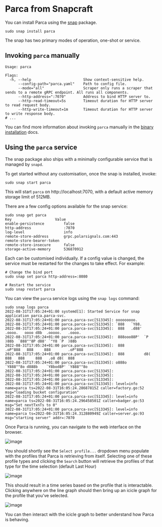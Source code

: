# Parca from Snapcraft


You can install Parca using the [snap](https://snapcraft.io/about) package.

```shell
sudo snap install parca
```

The snap has two primary modes of operation, one-shot or service.

## Invoking `parca` manually

```shell
Usage: parca

Flags:
  -h, --help                        Show context-sensitive help.
      --config-path="parca.yaml"    Path to config file.
      --mode="all"                  Scraper only runs a scraper that sends to a remote gRPC endpoint. All runs all components.
      --http-address=":7070"        Address to bind HTTP server to.
      --http-read-timeout=5s        Timeout duration for HTTP server to read request body.
      --http-write-timeout=1m       Timeout duration for HTTP server to write response body.
# ...
```

You can find more information about invoking `parca` manually in the [binary installation](https://www.parca.dev/docs/binary) docs.

## Using the `parca` service

The snap package also ships with a minimally configurable service that is managed by `snapd`.

To get started without any customisation, once the snap is installed, invoke:

```shell
sudo snap start parca
```

This will start `parca` on http://localhost:7070, with a default active memory storage limit of 512MB.

There are a few config options available for the snap service:

```shell
sudo snap get parca
Key                    Value
enable-persistence         false
http-address               :7070
log-level                  info
remote-store-address       grpc.polarsignals.com:443
remote-store-bearer-token
remote-store-insecure      false
storage-active-memory      536870912
```

Each can be customised individually. If a config value is changed, the service must be restarted for the changes to take effect. For example:

```shell
# Change the bind port
sudo snap set parca http-address=:8080

# Restart the service
sudo snap restart parca
```

You can view the `parca` service logs using the `snap logs` command:

```shell
sudo snap logs parca
2022-08-31T17:05:24+01:00 systemd[1]: Started Service for snap application parca.parca-svc.
2022-08-31T17:05:24+01:00 parca.parca-svc[513345]: ooooooooo.
2022-08-31T17:05:24+01:00 parca.parca-svc[513345]: `888   `Y88.
2022-08-31T17:05:24+01:00 parca.parca-svc[513345]:  888   .d88'  .oooo.   oooo d8b  .ooooo.   .oooo.
2022-08-31T17:05:24+01:00 parca.parca-svc[513345]:  888ooo88P'  `P  )88b  `888""8P d88' `"Y8 `P  )88b
2022-08-31T17:05:24+01:00 parca.parca-svc[513345]:  888          .oP"888   888     888        .oP"888
2022-08-31T17:05:24+01:00 parca.parca-svc[513345]:  888         d8(  888   888     888   .o8 d8(  888
2022-08-31T17:05:24+01:00 parca.parca-svc[513345]: o888o        `Y888""8o d888b    `Y8bod8P' `Y888""8o
2022-08-31T17:05:24+01:00 parca.parca-svc[513345]:
2022-08-31T17:05:24+01:00 parca.parca-svc[513345]:
2022-08-31T17:05:24+01:00 parca.parca-svc[513345]:
2022-08-31T17:05:24+01:00 parca.parca-svc[513345]: level=info name=parca ts=2022-08-31T16:05:24.28687815Z caller=factory.go:52 msg="loading bucket configuration"
2022-08-31T17:05:24+01:00 parca.parca-svc[513345]: level=info name=parca ts=2022-08-31T16:05:24.296458501Z caller=badger.go:53 msg="Set nextTxnTs to 0"
2022-08-31T17:05:24+01:00 parca.parca-svc[513345]: level=info name=parca ts=2022-08-31T16:05:24.312880949Z caller=server.go:93 msg="starting server" addr=:7070
```

Once Parca is running, you can navigate to the web interface on the browser.

<BrowserWindow>

![image](https://user-images.githubusercontent.com/8681572/133893063-8cc9fc8a-4d55-431d-80fc-6a2fe8de7019.png)

</BrowserWindow>

You should shortly see the `Select profile...` dropdown menu populate with the profiles that Parca is retrieving from itself.
Selecting one of these profile types and clicking the `Search` button will retrieve the profiles of that type for the time selection (default Last Hour)

<BrowserWindow>

![image](https://user-images.githubusercontent.com/8681572/133893237-f069a552-e928-4065-80db-603fb5f85e6a.png)

</BrowserWindow>

This should result in a time series based on the profile that is interactable. Clicking anywhere on the line graph should then bring up an icicle graph for the profile that you've selected.

<BrowserWindow>

![image](https://user-images.githubusercontent.com/8681572/133893258-96fdbc0a-8036-4d89-bb4c-578fb131c8e0.png)

</BrowserWindow>

You can then interact with the icicle graph to better understand how Parca is behaving.

